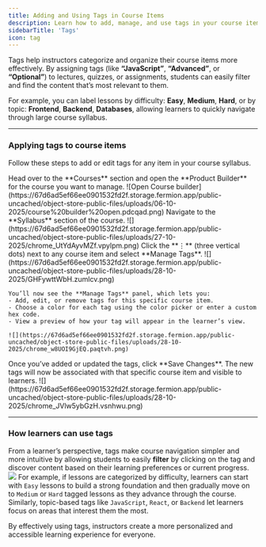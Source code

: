 ```yaml
---
title: Adding and Using Tags in Course Items
description: Learn how to add, manage, and use tags in your course items so learners can easily filter content based on topics, difficulty, or custom labels.
sidebarTitle: 'Tags'
icon: tag
---
```


Tags help instructors categorize and organize their course items more effectively. By assigning tags (like **“JavaScript”**, **“Advanced”**, or **“Optional”**) to lectures, quizzes, or assignments, students can easily filter and find the content that’s most relevant to them.  

For example, you can label lessons by difficulty: **Easy**, **Medium**, **Hard**, or by topic: **Frontend**, **Backend**, **Databases**, allowing learners to quickly navigate through large course syllabus.

---

### Applying tags to course items

Follow these steps to add or edit tags for any item in your course syllabus.

<Steps>
  <Step title="Open the course builder">
    Head over to the **Courses** section and open the **Product Builder** for the course you want to manage.
    ![Open Course builder](https://67d6ad5ef66ee0901532fd2f.storage.fermion.app/public-uncached/object-store-public-files/uploads/06-10-2025/course%20builder%20open.pdcqad.png)  
  </Step>

  <Step title="Access the syllabus section">
    Navigate to the **Syllabus** section of the course.
    ![](https://67d6ad5ef66ee0901532fd2f.storage.fermion.app/public-uncached/object-store-public-files/uploads/27-10-2025/chrome_UtYdAyvMZf.vpylpm.png) 
  </Step>

  <Step title="Manage tags for a course item">
    Click the **⋮** (three vertical dots) next to any course item and select **Manage Tags**.
    ![](https://67d6ad5ef66ee0901532fd2f.storage.fermion.app/public-uncached/object-store-public-files/uploads/28-10-2025/GHFywttWbH.zumlcv.png)

  </Step>

  <Step title="Use the manage tags panel">
  
    You’ll now see the **Manage Tags** panel, which lets you:
    - Add, edit, or remove tags for this specific course item.  
    - Choose a color for each tag using the color picker or enter a custom hex code.  
    - View a preview of how your tag will appear in the learner’s view.

    ![](https://67d6ad5ef66ee0901532fd2f.storage.fermion.app/public-uncached/object-store-public-files/uploads/28-10-2025/chrome_w8UOI9GjEQ.paqtvh.png)
    
  </Step>

  <Step title="Save your changes">
    Once you’ve added or updated the tags, click **Save Changes**.  
    The new tags will now be associated with that specific course item and visible to learners.
    ![](https://67d6ad5ef66ee0901532fd2f.storage.fermion.app/public-uncached/object-store-public-files/uploads/28-10-2025/chrome_JVlw5ybGzH.vsnhwu.png)
  </Step>
</Steps>

---

### How learners can use tags

From a learner’s perspective, tags make course navigation simpler and more intuitive by allowing students to easily **filter** by clicking on the tag and discover content based on their learning preferences or current progress. 
![](https://67d6ad5ef66ee0901532fd2f.storage.fermion.app/public-uncached/object-store-public-files/uploads/28-10-2025/QeRdeCBFjg.ilfrcz.png)
For example, if lessons are categorized by difficulty, learners can start with `Easy` lessons to build a strong foundation and then gradually move on to `Medium` or `Hard` tagged lessons as they advance through the course. Similarly, topic-based tags like `JavaScript`, `React`, or `Backend` let learners focus on areas that interest them the most.

By effectively using tags, instructors create a more personalized and accessible learning experience for everyone.
